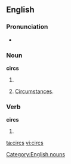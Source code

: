 ==English==

===Pronunciation===
* {{IPA|/sɜːks/}}

===Noun===
'''circs'''

# {{plural of|circ}}
# {{plurale tantum|informal|dated}} [[circumstances|Circumstances]].

===Verb===
'''circs'''

# {{third-person singular of|circ}}

[[Category:English nouns]]

[[ta:circs]]
[[vi:circs]]